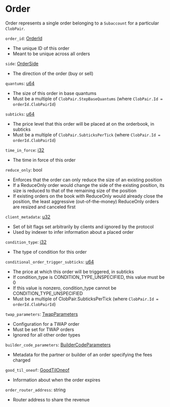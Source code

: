 
# Order

Order represents a single order belonging to a `Subaccount` for a particular `ClobPair`.

`order_id`: [OrderId] <Opt/>
- The unique ID of this order
- Meant to be unique across all orders

`side`: [OrderSide]
- The direction of the order (buy or sell)

`quantums`: [u64]
- The size of this order in base quantums
- Must be a multiple of `ClobPair.StepBaseQuantums` (where `ClobPair.Id = orderId.ClobPairId`)

`subticks`: [u64]
- The price level that this order will be placed at on the orderbook, in subticks
- Must be a multiple of `ClobPair.SubticksPerTick` (where `ClobPair.Id = orderId.ClobPairId`)

`time_in_force`: [i32]
- The time in force of this order

`reduce_only`: bool
- Enforces that the order can only reduce the size of an existing position
- If a ReduceOnly order would change the side of the existing position, its size is reduced to that of the remaining size of the position
- If existing orders on the book with ReduceOnly would already close the position, the least aggressive (out-of-the-money) ReduceOnly orders are resized and canceled first

`client_metadata`: [u32]
- Set of bit flags set arbitrarily by clients and ignored by the protocol
- Used by indexer to infer information about a placed order

`condition_type`: [i32]
- The type of condition for this order

`conditional_order_trigger_subticks`: [u64]
- The price at which this order will be triggered, in subticks
- If condition_type is CONDITION_TYPE_UNSPECIFIED, this value must be 0
- If this value is nonzero, condition_type cannot be CONDITION_TYPE_UNSPECIFIED
- Must be a multiple of ClobPair.SubticksPerTick (where `ClobPair.Id = orderId.ClobPairId`)

`twap_parameters`: [TwapParameters] <Opt/>
- Configuration for a TWAP order
- Must be set for TWAP orders
- Ignored for all other order types


`builder_code_parameters`: [BuilderCodeParameters] <Opt/>
- Metadata for the partner or builder of an order specifying the fees charged

`good_til_oneof`: [GoodTilOneof] <Opt/>
- Information about when the order expires

`order_router_address`: string <Opt/>
- Router address to share the revenue

[OrderId]: /types/order_id
[OrderSide]: /types/order_side
[i32]: /types/i32
[u32]: /types/u32
[u64]: /types/u64
[GoodTilOneof]: /types/good_til_oneof
[TwapParameters]: /types/twap_parameters
[BuilderCodeParameters]: /types/builder_code_parameters